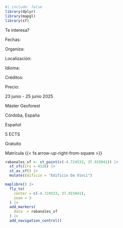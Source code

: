 
```r
#| include: false
library(dplyr)
library(mapgl)
library(sf)
```


::::::::::: mapcard
:::::::::: grid
::::::::: {.g-col-12 .g-col-lg-6}
::: mapcard__title
Te interesa?
:::

:::::: grid
::: {.g-col-4 .mapcard__opts}
Fechas:

Organiza:

Localización:

Idioma:

Créditos:

Precio:
:::

::: {.g-col-8 .mapcard__answ}
23 junio - 25 junio 2025

Máster Geoforest

Córdoba, España

Español

5 ECTS

Gratuito
:::

::: {.g-col-12 .mapcard__btn .btn onclick="window.open('https://hdzvlf-adrian-cidre0gonz0lez.shinyapps.io/SSBD-matricula/', '_blank')"}
Matrícula {{< fa arrow-up-right-from-square >}}
:::

::::::

:::::::::

::: {.g-col-12 .g-col-lg-6 .mapcard__map}
```r
rabanales_sf <- st_point(c(-4.724533, 37.915041)) |> 
  st_sfc(crs = 4326) |> 
  st_as_sf() |> 
  mutate(Edificio = "Edificio Da Vinci")

maplibre() |> 
  fly_to(
    center = c(-4.724533, 37.915041),
    zoom = 3
  ) |>
  add_markers(
    data  = rabanales_sf
  ) |>
  add_navigation_control()
```
:::
::::::::::
:::::::::::
